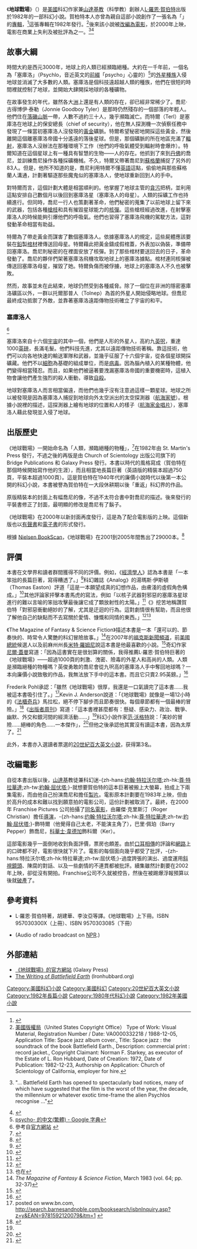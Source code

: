 {{noteTA
|G1=Show
|1=zh-hk:末日反擊戰; zh-tw:地球戰場 (電影); zh-cn:地球战场 (电影);
}}
{{Infobox book
| name          = 地球戰場<br />''Battlefield Earth''
<!-- 因文件已删，故注解：| image         = Battlefield earth book cover.jpg -->
| caption       = 第一版
| author        = [[L·羅恩·賀伯特|L·羅恩·賀伯特]]
| cover_artist  = 
| country       = 美國
| language      = 英語
| genre         = [[科幻|科幻]]
| publisher     = {{link-en|St. Martin's Press|St. Martin's Press}}
| release_date  = 1982年
| media_type    = 印刷（精裝書及平裝書）
| pages         = 1050頁 （平裝書）
| isbn =  1-59212-007-5
}}
《'''地球戰場'''》（{{lang-en|'''''Battlefield Earth: A Saga of the Year 3000'''''}}）是[[美國|美國]]科幻作家兼[[山達基教|山達基教]]（科學教）創辦人[[L·羅恩·賀伯特|L·羅恩·賀伯特]]出版於1982年的一部科幻小說。賀柏特本人亦曾為親自這部小說創作了一張名為「''{{link-en|Space Jazz|Space Jazz}}''」的[[專輯|專輯]]，<ref name="garchik">{{cite news  | last =Garchik | first =Leah | title =Leah Garchik (Daily Datebook) | work =[[舊金山紀事報|舊金山紀事報]] | page =E16 | publisher =The Chronicle Publishing Co. | date =2006-03-17 }}</ref>這張專輯在1982年發行。<ref name="usco">[[美國版權局|美國版權局]]（United States Copyright Office） Type of Work: Visual Material, Registration Number / Date: VA0000332218 / 1988-12-05, Application Title: Space jazz album cover., Title: Space jazz : the soundtrack of the book Battlefield Earth., Description: commercial print : record jacket., Copyright Claimant: Norman F. Starkey, as executor of the Estate of L. Ron Hubbard, Date of Creation: 1972, Date of Publication: 1982-12-23, Authorship on Application: Church of Scientology of California, employer for hire.</ref>後來該小說被[[地球戰場_(電影)|改編為電影]]，於2000年上映，電影在商業上失利及被批評為{{link-en|被考慮為最差電影列表|List of films considered the worst|有史以來最差的電影}}之一。<ref name="Cult classic">{{cite news | first = Duncan | last = Campbell | url = http://www.guardian.co.uk/Archive/Article/0,4273,4023865,00.html | title = Cult classic | work = Guardian Unlimited | publisher = Guardian Newspapers Limited | date = 2000-05-31 | accessdate = 2006-07-29 | location = London | archive-date = 2009-10-27 | archive-url = https://web.archive.org/web/20091027215231/http://www.guardian.co.uk/Archive/Article/0,4273,4023865,00.html | dead-url = no }} "... Battlefield Earth has opened to spectacularly bad notices, many of which have suggested that the film is the worst of the year, the decade, the millennium or whatever exotic time-frame the alien Psychlos recognise ..."</ref><ref name="Travolta Sets Sights">{{cite web |url=http://www.eonline.com/News/Items/0,1,7255,00.html |title=Travolta Sets Sights on "Battlefield Earth 2" |accessdate=2006-07-29 |last=Farache |first=Emily |date=2000-10-18 |publisher=E!Online |archiveurl=https://web.archive.org/web/20001211002500/http://www.eonline.com/News/Items/0%2C1%2C7255%2C00.html |archivedate=2000-12-11 |deadurl=yes }}</ref>

==故事大綱==
時間大約是西元3000年，地球上的人類已經瀕臨絕種。大約在一千年前，一個名為「塞庫洛」（Psychlo，音近英文的[[前綴|前綴]]「psycho」心靈的）<ref>[http://www.google.com.tw/dictionary?q=psycho-&hl=zh-TW&sl=en&tl=zh-TW&oi=dict_re psycho- 的中文(繁體) - Google 字典]{{dead link|date=2017年12月 |bot=InternetArchiveBot |fix-attempted=yes }}</ref>的[[外星人|外星種族]]入侵地球並消滅了大多數的人類。塞庫洛是個科技遠超越人類的種族，他們在很短的時間裡就控制了地球，並開始大肆開採地球的各種礦物。

在故事發生的年代，雖然各大[[洲|洲]]上還是有人類的存在，卻已經非常稀少了。喬尼‧古得博伊‧泰勒（Jonnie Goodboy Tyler）是那時仍然殘存的一個部落的年輕人。他們住在[[落磯山脈|落磯山脈]]一帶，人數不過約三十人，幾乎瀕臨滅亡。而特爾（Terl）是塞庫洛在地球上的保安總長（chief of security），他在無人探測機一次偵察任務中發現了一條當初塞庫洛人沒發現的[[黃金|黃金]]礦脈。特爾希望秘密地開採這些黃金，然後離開這個離塞庫洛帝國十分遙遠的落後星球。但是，那個礦脈的所在地區充滿了[[輻射|輻射]]，塞庫洛人沒辦法在那種環境下工作（他們的呼吸氣體受到輻射時會爆炸）。特爾知道在這個星球上有一種具有智慧的生物——人的存在。他抓到了來到[[丹佛|丹佛]]的喬尼，並訓練喬尼操作各種採礦機械。不久，特爾又帶著喬尼到[[蘇格蘭|蘇格蘭]]捕捉了另外的83人。但是，他所不知道的是，喬尼利用特爾不懂[[英語|英語]]這點，偷偷地與那些蘇格蘭人溝通，計劃著驅逐那些魔鬼似的塞庫洛人，使地球重新回到人的手中。

對特爾而言，這個計劃大體是相當順利的。他掌握了地球主管的[[貪污|貪污]]把柄，並利用這點安排自己數個月以後回到塞庫洛星（塞庫洛人的母星）。人類的採礦工作也持續進行。但同時，喬尼一行人也策劃著革命，他們秘密的蒐集了以前地球上留下來的武器，包括各種[[槍枝|槍枝]]和具有摧毀星球能力的[[核彈|核彈]]。這些槍枝經過改進，在射擊塞庫洛人的時候能夠引爆他們的呼吸氣。他們也習得了塞庫洛飛機的駕駛方法，這對發動革命相當有助益。

特爾為了帶走黃金而謀害了數個塞庫洛人。依據塞庫洛人的規定，這些屍體應該要裝在[[鉛|鉛]]製[[棺材|棺材]]裡傳送回母星。特爾藉此把黃金鑄成假棺蓋，外表加以偽裝，準備帶回塞庫洛。喬尼則秘密的在裡面安放了核彈。到了那些棺材要送回去的日子，革命發動了。喬尼的夥伴們架著塞庫洛飛機攻取地球上的塞庫洛據點。棺材連同核彈被傳送回塞庫洛母星，摧毀了她。特爾負傷而被俘擄，地球上的塞庫洛人不久也被擊敗。

然而，故事並未在此結束，地球仍然受到各種威脅。除了一個位在非洲的隱密塞庫洛礦區以外，一群以托爾那普人（Tolnep）為首的外星人開始侵略地球。但喬尼最終成功抵禦了外敵，並靠著塞庫洛遠距傳物技術確立了宇宙的和平。

===塞庫洛人===
<ref name ="races">參考自[http://www.battlefieldearth.com/00v4/universe-races.htm 官方網站] {{Wayback|url=http://www.battlefieldearth.com/00v4/universe-races.htm |date=20100221024446 }}</ref>

塞庫洛來自十六個[[宇宙|宇宙]]的其中一個，他們是人形的外星人，高約九[[英呎|英呎]]，重達1000[[英磅|英磅]]，長滿毛髮。他們科技先進，尤其以遠距傳物技術著稱。靠這技術，他們可以向各地快速的輸送軍隊和武器，並幾乎征服了十六個宇宙，從各個星球開採礦藏。他們不以[[細胞|細胞]]為基礎的組成單位，而是[[病毒|病毒]]。因為腦內植入的某種物體，他們變得相當殘忍。而且，如果他們被逼著要洩漏塞庫洛帝國的重要機密時，這植入物會讓他們產生強烈的殺人衝動，導致[[自殺|自殺]]。

地球對塞庫洛人而言相當偏遠，而他們也幾乎沒有注意過這樣一顆星球。地球之所以被發現是因為塞庫洛人捕捉到地球向外太空派出的太空探測器（[[航海家計畫|航海家號]]）。根據小說裡的描述，這探測器上繪有地球的位置和人的樣子（[[航海家金唱片|航海家金唱片]]），塞庫洛人藉此發現並入侵了地球。

==出版歷史==
《地球戰場》一開始命名為「人類，瀕臨絕種的物種」，<ref>{{cite book|last=Parish|first=James Robert|title=Fiasco: A History of Hollywood's Iconic Flops|page=275|publisher=Wiley|year=2007|ISBN=0470098295}}</ref>在1982年由 St. Martin's Press 發行，不過之後的再版是由 Church of Scientology 出版公司旗下的 Bridge Publications 和 Galaxy Press 發行。本書以{{tsl|en|pulp fiction|廉價小說}}時代的風格寫成（賀伯特在那個時候開始寫作他的生涯），而且相當地長篇巨著（英語版的精裝本超過750頁，平裝本超過1000頁）。這是賀伯特在1940年代的廉價小說時代以後第一本公開的科幻小說，本書被譽為賀伯特在一大段休耕期以後「重返」科幻界的作品。

原版精裝本的封面上有幅喬尼的像，不過不太符合書中對喬尼的描述。後來發行的平裝書修正了封面，最明顯的修改是喬尼有了鬍子。

《地球戰場》在2000年以新封面再度發行，這是為了配合電影版的上映。這個新版也以[[有聲書|有聲書]]和[[電子書|電子書]]的形式發行。

根據 [[Nielsen_BookScan|Nielsen BookScan]]，《地球戰場》在2001到2005年間售出了29000本。<ref>{{cite web |url=http://www.thebookstandard.com/bookstandard/news/author/article_display.jsp?vnu_content_id=1001476331 |title=Guinness World Records: L. Ron Hubbard Is the Most Translated Author |accessdate=2007-02-12 |last=Maul |first=Kimberly |date=2005-11-09 |work=[[Nielsen_Company|The Book Standard]] |quote=Battlefield Earth, his 1980 science fiction novel, has sold 29,000 units since 2001 |archiveurl=https://web.archive.org/web/20070704080854/http://www.thebookstandard.com/bookstandard/news/author/article_display.jsp?vnu_content_id=1001476331 |archivedate=2007-07-04 |deadurl=yes }}</ref>

==評價==
本書在文學界和讀者群間獲得不同的評價。例如，《[[經濟學人|經濟學人]]》認為本書是「一本笨拙的長篇巨著，寫得糟透了。」<ref>{{cite news|title=L. Ron Hubbard's science fiction - Relic of the golden age|work=The Economist|date=4 July 1984}}</ref>科幻雜誌《Analog》的湯瑪斯‧伊斯頓（Thomas Easton）評道「這是一本願望成真的幻想作品，由膚淺的虛假角色構成。」<ref>{{cite book | first = Thomas | last = Easton | authorlink = Thomas Easton | title = The Reference Library | work = | publisher = [[Analog_Science_Fiction_and_Fact|Analog]] | quote = [..] we might as well switch to mainlining tetraethyl lead. It would be more fun, and the mind-rot would be no worse.|date=February 1983}}</ref>其他評論家抨擊本書馬虎的寫法，例如「以核子武器對邪惡的塞庫洛星球進行的難以言喻的笨拙攻擊最後讓它成了顆放射性的太陽。」<ref>{{cite book|last=Disch|first=Thomas M.|authorlink=Thomas M. Disch|title=On SF|page=115|publisher=University of Michigan Press|year=2005}}</ref>《{{tsl|en|Punch (magazine)|笨趣雜誌}}》挖苦地稱讚賀伯特「對邪惡衝動絕妙的了解，尤其是迂迴的行為。這對劇情很有幫助，而且他很了解他自己的缺點而不去寫關於愛情、慷慨和同情的東西。」<ref>{{cite news|last=Langford|first=David|authorlink=David Langford|title=Brain Death|work=[[White_Dwarf_(magazine)|White Dwarf]]|issue=54|month=June 1984}}</ref><ref>也在{{cite book | author=Langford, David | authorlink=David Langford| title=The Complete Critical Assembly | publisher=Cosmos Books | year=2002 | isbn=1587153300 | pages = 356–57 }}</ref>

《The Magazine of Fantasy & Science Fiction》描述本書是一本「還可以的、節奏快的、時常令人驚艷的科幻冒險故事。」<ref>''The Magazine of Fantasy & Science Fiction'', March 1983 (vol. 64; pp. 32-37)</ref>在2007年的[[福克斯新聞頻道|福克斯新聞頻道]]，前[[美國總統|美國總統]]候選人以及前麻州州長[[米特·羅姆尼|米特·羅姆尼]]說這本書是他最喜歡的小說。<ref>{{cite news|last=Rutenberg|first=Jim|title=Romney Favors Hubbard Novel|url=http://thecaucus.blogs.nytimes.com/2007/04/30/romney-favors-hubbard-novel/|work=The Caucus|publisher=New York Times|date=2007-04-30|accessdate=2010-04-26|archive-date=2010-02-06|archive-url=https://web.archive.org/web/20100206092352/http://thecaucus.blogs.nytimes.com/2007/04/30/romney-favors-hubbard-novel/|dead-url=no}}</ref>奇幻作家[[尼爾·蓋曼|尼爾·蓋曼]]寫道：「因為這書實在是很划算的關係，我得推薦L·羅恩·賀伯特巨著的《地球戰場》——超過1000頁的刺激、洩密、險毒的外星人和高尚的人類。人類是瀕臨絕種的物種嗎？英俊勇敢的喬尼會從九呎高的塞庫洛人手中奪回地球嗎？一本向廉價小說致敬的作品，我無法放下手中的這本書。而且它只賣2.95英鎊。」<ref>{{cite journal en|last=Gaiman|first=Neil|title=Battlefield Earth by L. Ron Hubbard|work=Image magazine|issue=29|month=August 1985}}</ref>

Frederik Pohl承認：「雖然《地球戰場》很厚，我還是一口氣讀完了這本書……我被這本書吸引住了。」<ref name="b and n">posted on www.bn.com, http://search.barnesandnoble.com/booksearch/isbnInquiry.asp?z=y&EAN=9781592120079&itm=1 {{Wayback|url=http://search.barnesandnoble.com/booksearch/isbnInquiry.asp?z=y&EAN=9781592120079&itm=1 |date=20070929161032 }}</ref>Kevin J. Anderson說道：「《地球戰場》就像是一場12小時的《[[法櫃奇兵|法櫃奇兵]]》馬拉松，絕不停下腳步而且節奏很快。每個章節都有一個最棒的冒險。」<ref>{{Cite web |url=http://www.fantasticfiction.co.uk/a/kevin-j-anderson/ |title=Kevin J Anderson<!-- Bot generated title --> |accessdate=2010-09-27 |archive-date=2010-07-17 |archive-url=https://web.archive.org/web/20100717124551/http://www.fantasticfiction.co.uk/a/kevin-j-anderson/ |dead-url=no }}</ref>《[[出版者周刊|出版者周刊]]》寫道：「這本書裡甚麼都有：懸疑、感染力、政治、戰爭、幽默、外交和銀河間的經濟活動……」<ref name="b and n"/>科幻小說作家[[范·沃格特|范·沃格特]]說：「美妙的冒險……絕棒的角色……一本傑作」，<ref>{{cite web |url=http://www.battlefieldearth.com/00v4/acclaim.htm |title=Critical Acclaim |accessdate=2008-02-12 |publisher=Galaxy Press |archive-url=https://web.archive.org/web/20080117044835/http://www.battlefieldearth.com/00v4/acclaim.htm |archive-date=2008-01-17 |dead-url=yes }}</ref>但他之後承認他其實沒有讀這本書，因為太厚了。<ref>{{cite book | author=Miller, Russell | authorlink=Russell Miller | title=Bare-faced Messiah, The True Story of L. Ron Hubbard | publisher=Henry Holt & Co | location=New York | edition=First American Edition | year=1987 | isbn=0-8050-0654-0 | page=368 | url=http://www.clambake.org/archive/books/bfm/bfmconte.htm | chapter=22. Missing, Presumed Dead | chapterurl=http://www.clambake.org/archive/books/bfm/bfm22.htm | access-date=2010-09-27 | archive-date=2011-03-12 | archive-url=https://web.archive.org/web/20110312081721/http://www.clambake.org/archive/books/bfm/bfmconte.htm | dead-url=no }}</ref>

此外，本書亦入選讀者票選的[[20世紀百大英文小說|20世紀百大英文小說]]，获得第3名。

==改編電影==
{{main|地球戰場 (電影)}}
自從本書出版以後，[[山達基|山達基]]教徒兼科幻迷-{zh-hans:[[约翰·特拉沃尔塔|约翰·特拉沃尔塔]];zh-hk:[[尊·特拉華達|尊·特拉華達]];zh-tw:[[約翰·屈伏塔|約翰·屈伏塔]];}-就想要賀伯特的這本巨著被搬上大螢幕，拍成上下兩集電影，而由他自己扮演喬尼和擔任[[製片|製片]]。電影原本計劃要在1983年上映，但由於高升的成本和難以找到願意拍的電影公司，這份計劃被取消了。最終，在2000年 Franchise Pictures 公司拍攝了[[地球戰場_(電影)|同名電影]]，由羅傑‧克里斯汀（Roger Christian）擔任[[導演|導演]]，-{zh-hans:[[约翰·特拉沃尔塔|约翰·特拉沃尔塔]];zh-hk:[[尊·特拉華達|尊·特拉華達]];zh-tw:[[約翰·屈伏塔|約翰·屈伏塔]];}-飾特爾（他覺得自己太老，不能演主角了），巴里·佩珀（Barry Pepper）飾喬尼，[[科華士·韋德加|科華士·韋德加]]飾科爾（Ker）。

這部電影幾乎一面倒地收到負面評價，票房也頗差。由於[[口口相傳|口耳相傳]]的評論和[[網路|網路]]上的口碑都不好，電影很快就下片了。電影的每個面向幾乎都受了批評，-{zh-hans:特拉沃尔塔;zh-hk:特拉華達;zh-tw:屈伏塔;}-過度誇張的演出、過度運用[[斜視鏡頭|斜視鏡頭]]、陳腐的對話、以及一些劇情的不連貫都被批評。續集雖然計劃要在2002年上映，卻從沒有開拍。Franchise公司不久就被控告，然後在被踢爆浮報預算以後就[[破產|破產]]了。

==參考資料==
{{reflist}}
*L‧羅恩‧賀伯特著，胡建華、李汝亞等譯。《地球戰場》上下冊。ISBN 957030300X（上冊）、ISBN 9570303085（下冊）
*{{cite news  | last =[[Madeleine_Brand|Brand, Madeleine]]  | title =Romney Reveals Favorite Novel: 'Battlefield Earth': Mitt Romney's favorite novel is by controversial Scientology founder L. Ron Hubbard  | work =[[Day_to_Day|Day to Day]]  | publisher =[[National_Public_Radio|National Public Radio]]  | date =May 3, 2007  | url =http://www.npr.org/templates/story/story.php?storyId=9976346  | accessdate =2010-09-27  | archive-date =2011-01-28  | archive-url =https://web.archive.org/web/20110128080341/http://www.npr.org/templates/story/story.php?storyId=9976346  | dead-url =no  }} (Audio of radio broadcast on [[National_Public_Radio|NPR]].)

==外部連結==
*[http://www.battlefieldearth.com/ 《地球戰場》的官方網站]{{Wayback|url=http://www.battlefieldearth.com/ |date=20110202172147 }} (Galaxy Press)
*[http://writer.lronhubbard.org/page90.htm The Writing of ''Battlefield Earth'']{{Wayback|url=http://writer.lronhubbard.org/page90.htm |date=20101111133117 }} (lronhubbard.org)

[[Category:美國科幻小說|Category:美國科幻小說]]
[[Category:美國科幻|Category:美國科幻]]
[[Category:20世紀百大英文小說|Category:20世紀百大英文小說]]
[[Category:1982年長篇小說|Category:1982年長篇小說]]
[[Category:1980年代科幻小說|Category:1980年代科幻小說]]
[[Category:1982年美國小說|Category:1982年美國小說]]